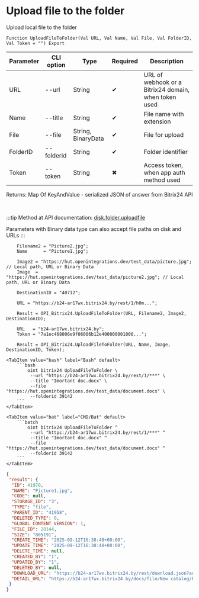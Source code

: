 ﻿---
sidebar_position: 2
description: Upload file to the folder and other functions to work with Bitrix24 in the Open Integration Package, a free open-source integration library for 1C:Enterprise 8, OneScript and CLI
keywords: [1C, 1С, 1С:Enterprise, 1С:Enterprise 8.3, API, Integration, Services, Exchange, OneScript, CLI, Bitrix24]
---


# Upload file to the folder
 Upload local file to the folder



`Function UploadFileToFolder(Val URL, Val Name, Val File, Val FolderID, Val Token = "") Export`

  | Parameter | CLI option | Type | Required | Description |
  |-|-|-|-|-|
  | URL | --url | String | &#x2714; | URL of webhook or a Bitrix24 domain, when token used |
  | Name | --title | String | &#x2714; | File name with extension |
  | File | --file | String, BinaryData | &#x2714; | File for upload |
  | FolderID | --folderid | String | &#x2714; | Folder identifier |
  | Token | --token | String | &#x2716; | Access token, when app auth method used |

  
  Returns:  Map Of KeyAndValue - serialized JSON of answer from Bitrix24 API

<br/>

:::tip
Method at API documentation: [disk.folder.uploadfile](https://dev.1c-bitrix.ru/rest_help/disk/folder/disk_folder_uploadfile.php)

Parameters with Binary data type can also accept file paths on disk and URLs
:::
<br/>



```bsl title="1C:Enterprise/OneScript code example"
    Filename2 = "Picture2.jpg";
    Name      = "Picture1.jpg";

    Image2 = "https://hut.openintegrations.dev/test_data/picture.jpg"; // Local path, URL or Binary Data
    Image  = "https://hut.openintegrations.dev/test_data/picture2.jpg"; // Local path, URL or Binary Data

    DestinationID = "40712";

    URL = "https://b24-ar17wx.bitrix24.by/rest/1/h0m...";

    Result = OPI_Bitrix24.UploadFileToFolder(URL, Filename2, Image2, DestinationID);

    URL   = "b24-ar17wx.bitrix24.by";
    Token = "7a1ec468006e9f06006b12e400000001000...";

    Result = OPI_Bitrix24.UploadFileToFolder(URL, Name, Image, DestinationID, Token);
```
 

 <Tabs>
  
    <TabItem value="bash" label="Bash" default>
        ```bash
            oint bitrix24 UploadFileToFolder \
             --url "https://b24-ar17wx.bitrix24.by/rest/1/***" \
             --title "Imortant doc.docx" \
             --file "https://hut.openintegrations.dev/test_data/document.docx" \
             --folderid 39142
        ```
    </TabItem>
  
    <TabItem value="bat" label="CMD/Bat" default>
        ```batch
            oint bitrix24 UploadFileToFolder ^
             --url "https://b24-ar17wx.bitrix24.by/rest/1/***" ^
             --title "Imortant doc.docx" ^
             --file "https://hut.openintegrations.dev/test_data/document.docx" ^
             --folderid 39142
        ```
    </TabItem>
</Tabs>


```json title="Result"
{
 "result": {
  "ID": 41970,
  "NAME": "Picture1.jpg",
  "CODE": null,
  "STORAGE_ID": "3",
  "TYPE": "file",
  "PARENT_ID": "41958",
  "DELETED_TYPE": 0,
  "GLOBAL_CONTENT_VERSION": 1,
  "FILE_ID": 28144,
  "SIZE": "805191",
  "CREATE_TIME": "2025-09-12T16:38:48+00:00",
  "UPDATE_TIME": "2025-09-12T16:38:48+00:00",
  "DELETE_TIME": null,
  "CREATED_BY": "1",
  "UPDATED_BY": "1",
  "DELETED_BY": null,
  "DOWNLOAD_URL": "https://b24-ar17wx.bitrix24.by/rest/download.json?auth=1c5ac468006e9f06006b12e400000001000007cd52acde92bcfe2663bdaff09586a2ce&token=disk%7CaWQ9NDE5NzAmXz1DS3BXdmNpQXpSZ1hwMzhSR2d1aXAzd0xVbnBVNnpSeQ%3D%3D%7CImRvd25sb2FkfGRpc2t8YVdROU5ERTVOekFtWHoxRFMzQlhkbU5wUVhwU1oxaHdNemhTUjJkMWFYQXpkMHhWYm5CVk5ucFNlUT09fDFjNWFjNDY4MDA2ZTlmMDYwMDZiMTJlNDAwMDAwMDAxMDAwMDA3Y2Q1MmFjZGU5MmJjZmUyNjYzYmRhZmYwOTU4NmEyY2Ui.qQW27puQCpKWoaWVocta%2BoO1%2BkZjX35NApDya4aiyg8%3D",
  "DETAIL_URL": "https://b24-ar17wx.bitrix24.by/docs/file/New catalog/Picture1.jpg"
 }
}
```
